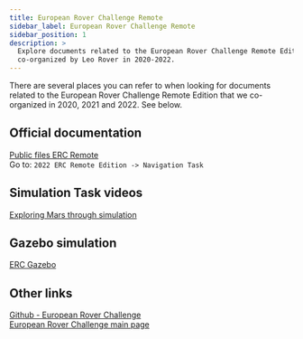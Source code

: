 ```yaml
---
title: European Rover Challenge Remote
sidebar_label: European Rover Challenge Remote
sidebar_position: 1
description: >
  Explore documents related to the European Rover Challenge Remote Edition
  co-organized by Leo Rover in 2020-2022.
---
```



There are several places you can refer to when looking for documents related to
the European Rover Challenge Remote Edition that we co-organized in 2020, 2021
and 2022. See below.

<ImageZoom
  loading="eager"
  src="/img/docs_images/leo-rover/archive/leo-rover-erc.webp"
  alt="Leo Rover during ERC 2022"
  width="500"
  height="333"
/>

## Official documentation

[Public files ERC Remote](https://drive.google.com/drive/folders/1bLOFao7aLakwYZtC05-G16LMa0n-taNo?usp=share_link)
\
Go to: `2022 ERC Remote Edition -> Navigation Task`

## Simulation Task videos

[Exploring Mars through simulation](https://www.leorover.tech/post/exploring-mars-through-simulation)

## Gazebo simulation

[ERC Gazebo](https://www.leorover.tech/integrations/erc-gazebo)

## Other links

[Github - European Rover Challenge](https://github.com/EuropeanRoverChallenge) \
[European Rover Challenge main page](https://roverchallenge.eu/en/main-page/)
